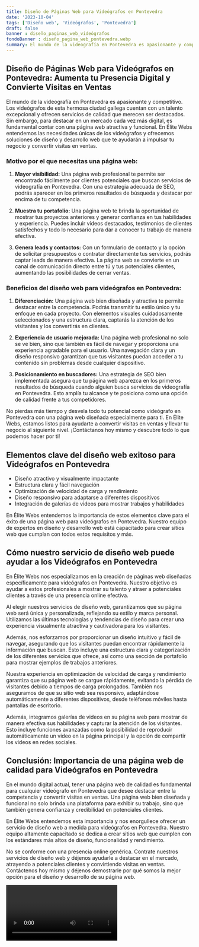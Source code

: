 ```yaml
---
title: Diseño de Páginas Web para Videógrafos en Pontevedra
date: '2023-10-04'
tags: ['Diseño web', 'Videógrafos', 'Pontevedra']
draft: false
banner : diseño_paginas_web_videógrafos
fondoBanner : diseño_pagina_web_pontevedra.webp
summary: El mundo de la videografía en Pontevedra es apasionante y competitivo. Los videógrafos de esta hermosa ciudad gallega cuentan con un talento excepcional y ofrecen servicios de calidad que merecen ser destacados. Sin embargo, para destacar en un mercado cada vez más digital, es fundamental contar con una página web atractiva y funcional. En Élite Webs entendemos las necesidades únicas de los videógrafos y ofrecemos soluciones de diseño y desarrollo web que te ayudarán a impulsar tu negocio y convertir visitas en ventas.
---
```


## **Diseño de Páginas Web para Videógrafos en Pontevedra: Aumenta tu Presencia Digital y Convierte Visitas en Ventas**

El mundo de la videografía en Pontevedra es apasionante y competitivo. Los videógrafos de esta hermosa ciudad gallega cuentan con un talento excepcional y ofrecen servicios de calidad que merecen ser destacados. Sin embargo, para destacar en un mercado cada vez más digital, es fundamental contar con una página web atractiva y funcional. En Élite Webs entendemos las necesidades únicas de los videógrafos y ofrecemos soluciones de diseño y desarrollo web que te ayudarán a impulsar tu negocio y convertir visitas en ventas.

### **Motivo por el que necesitas una página web:**

1. **Mayor visibilidad:** Una página web profesional te permite ser encontrado fácilmente por clientes potenciales que buscan servicios de videografía en Pontevedra. Con una estrategia adecuada de SEO, podrás aparecer en los primeros resultados de búsqueda y destacar por encima de tu competencia.

2. **Muestra tu portafolio:** Una página web te brinda la oportunidad de mostrar tus proyectos anteriores y generar confianza en tus habilidades y experiencia. Puedes incluir vídeos destacados, testimonios de clientes satisfechos y todo lo necesario para dar a conocer tu trabajo de manera efectiva.

3. **Genera leads y contactos:** Con un formulario de contacto y la opción de solicitar presupuestos o contratar directamente tus servicios, podrás captar leads de manera efectiva. La página web se convierte en un canal de comunicación directo entre tú y tus potenciales clientes, aumentando las posibilidades de cerrar ventas.

### **Beneficios del diseño web para videógrafos en Pontevedra:**

1. **Diferenciación:** Una página web bien diseñada y atractiva te permite destacar entre la competencia. Podrás transmitir tu estilo único y tu enfoque en cada proyecto. Con elementos visuales cuidadosamente seleccionados y una estructura clara, captarás la atención de los visitantes y los convertirás en clientes.

2. **Experiencia de usuario mejorada:** Una página web profesional no solo se ve bien, sino que también es fácil de navegar y proporciona una experiencia agradable para el usuario. Una navegación clara y un diseño responsivo garantizan que tus visitantes puedan acceder a tu contenido sin problemas desde cualquier dispositivo.

3. **Posicionamiento en buscadores:** Una estrategia de SEO bien implementada asegura que tu página web aparezca en los primeros resultados de búsqueda cuando alguien busca servicios de videografía en Pontevedra. Esto amplía tu alcance y te posiciona como una opción de calidad frente a tus competidores.

No pierdas más tiempo y desvela todo tu potencial como videógrafo en Pontevedra con una página web diseñada especialmente para ti. En Élite Webs, estamos listos para ayudarte a convertir visitas en ventas y llevar tu negocio al siguiente nivel. ¡Contáctanos hoy mismo y descubre todo lo que podemos hacer por ti!

<GifSeo />

<Cta />

## Elementos clave del diseño web exitoso para Videógrafos en Pontevedra

- Diseño atractivo y visualmente impactante
- Estructura clara y fácil navegación
- Optimización de velocidad de carga y rendimiento
- Diseño responsivo para adaptarse a diferentes dispositivos
- Integración de galerías de videos para mostrar trabajos y habilidades

En Élite Webs entendemos la importancia de estos elementos clave para el éxito de una página web para videógrafos en Pontevedra. Nuestro equipo de expertos en diseño y desarrollo web está capacitado para crear sitios web que cumplan con todos estos requisitos y más.

## Cómo nuestro servicio de diseño web puede ayudar a los Videógrafos en Pontevedra

En Élite Webs nos especializamos en la creación de páginas web diseñadas específicamente para videógrafos en Pontevedra. Nuestro objetivo es ayudar a estos profesionales a mostrar su talento y atraer a potenciales clientes a través de una presencia online efectiva.

Al elegir nuestros servicios de diseño web, garantizamos que su página web será única y personalizada, reflejando su estilo y marca personal. Utilizamos las últimas tecnologías y tendencias de diseño para crear una experiencia visualmente atractiva y cautivadora para los visitantes.

Además, nos esforzamos por proporcionar un diseño intuitivo y fácil de navegar, asegurando que los visitantes puedan encontrar rápidamente la información que buscan. Esto incluye una estructura clara y categorización de los diferentes servicios que ofrece, así como una sección de portafolio para mostrar ejemplos de trabajos anteriores.

Nuestra experiencia en optimización de velocidad de carga y rendimiento garantiza que su página web se cargue rápidamente, evitando la pérdida de visitantes debido a tiempos de carga prolongados. También nos aseguramos de que su sitio web sea responsivo, adaptándose automáticamente a diferentes dispositivos, desde teléfonos móviles hasta pantallas de escritorio.

Además, integramos galerías de videos en su página web para mostrar de manera efectiva sus habilidades y capturar la atención de los visitantes. Esto incluye funciones avanzadas como la posibilidad de reproducir automáticamente un video en la página principal y la opción de compartir los videos en redes sociales.

## Conclusión: Importancia de una página web de calidad para Videógrafos en Pontevedra

En el mundo digital actual, tener una página web de calidad es fundamental para cualquier videógrafo en Pontevedra que desee destacar entre la competencia y convertir visitas en ventas. Una página web bien diseñada y funcional no solo brinda una plataforma para exhibir su trabajo, sino que también genera confianza y credibilidad en potenciales clientes.

En Élite Webs entendemos esta importancia y nos enorgullece ofrecer un servicio de diseño web a medida para videógrafos en Pontevedra. Nuestro equipo altamente capacitado se dedica a crear sitios web que cumplen con los estándares más altos de diseño, funcionalidad y rendimiento.

No se conforme con una presencia online genérica. Contrate nuestros servicios de diseño web y déjenos ayudarle a destacar en el mercado, atrayendo a potenciales clientes y convirtiendo visitas en ventas. Contáctenos hoy mismo y déjenos demostrarle por qué somos la mejor opción para el diseño y desarrollo de su página web.

<Video />

<CtaBot job='Videógrafos' city='Pontevedra'/>

<Gmaps query='Pontevedra+españa+maps' />